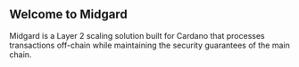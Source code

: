 ## Welcome to Midgard

Midgard is a Layer 2 scaling solution built for Cardano that processes transactions off-chain while maintaining the security guarantees of the main chain.
